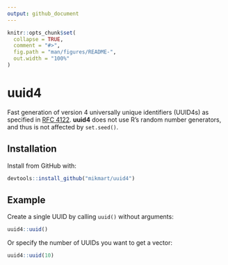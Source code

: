 ```yaml
---
output: github_document
---
```


<!-- README.md is generated from README.Rmd. Please edit that file -->

```r
knitr::opts_chunk$set(
  collapse = TRUE,
  comment = "#>",
  fig.path = "man/figures/README-",
  out.width = "100%"
)
```
# uuid4

<!-- badges: start -->
<!-- badges: end -->

Fast generation of version 4 universally unique identifiers (UUID4s) as specified in [RFC 4122](https://tools.ietf.org/html/rfc4122). **uuid4** does not use R's random number generators, and thus is not affected by `set.seed()`.

## Installation

Install from GitHub with:

``` r
devtools::install_github("mikmart/uuid4")
```

## Example

Create a single UUID by calling `uuid()` without arguments:

```r
uuid4::uuid()
```

Or specify the number of UUIDs you want to get a vector:
```r
uuid4::uuid(10)
```

